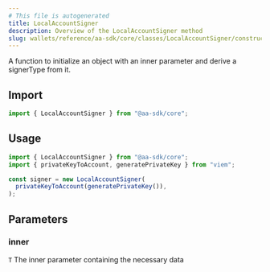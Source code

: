 ```yaml
---
# This file is autogenerated
title: LocalAccountSigner
description: Overview of the LocalAccountSigner method
slug: wallets/reference/aa-sdk/core/classes/LocalAccountSigner/constructor
---
```


A function to initialize an object with an inner parameter and derive a signerType from it.

## Import

```ts
import { LocalAccountSigner } from "@aa-sdk/core";
```

## Usage

```ts
import { LocalAccountSigner } from "@aa-sdk/core";
import { privateKeyToAccount, generatePrivateKey } from "viem";

const signer = new LocalAccountSigner(
  privateKeyToAccount(generatePrivateKey()),
);
```

## Parameters

### inner

`T`
The inner parameter containing the necessary data
